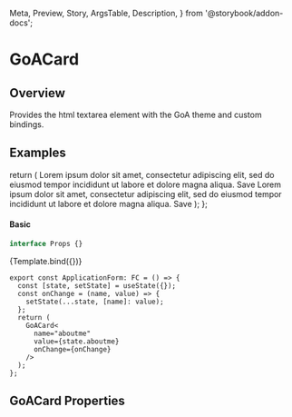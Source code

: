 
  Meta,
  Preview,
  Story,
  ArgsTable,
  Description,
} from '@storybook/addon-docs';

<Meta
  title="React/Card"
  component={GoACard}
  argTypes={{}}
/>

# GoACard

## Overview

Provides the html textarea element with the GoA theme and custom bindings.

## Examples

  return (
    <GoACardGroup>
      <GoACard elevation={2}>
        <GoACardImage src="https://picsum.photos/800/1200" height="200px" />
        <GoACardContent>
          Lorem ipsum dolor sit amet, consectetur adipiscing elit, sed do eiusmod
          tempor incididunt ut labore et dolore magna aliqua.
        </GoACardContent>
        <GoACardActions>
          <GoAButton type="primary" size="small">Save</GoAButton>
        </GoACardActions>
      </GoACard>
      <GoACard elevation={2}>
        <GoACardImage src="https://picsum.photos/800/1200" height="200px" />
        <GoACardContent>
          Lorem ipsum dolor sit amet, consectetur adipiscing elit, sed do eiusmod
          tempor incididunt ut labore et dolore magna aliqua.
        </GoACardContent>
        <GoACardActions>
          <GoAButton type="primary" size="small">Save</GoAButton>
        </GoACardActions>
      </GoACard>
    </GoACardGroup>
  );
};

#### Basic

```ts
interface Props {}
```

<Canvas>
  <Story name="Card">{Template.bind({})}</Story>
</Canvas>

```tsx
export const ApplicationForm: FC = () => {
  const [state, setState] = useState({});
  const onChange = (name, value) => {
    setState(...state, [name]: value);
  };
  return (
    GoACard<
      name="aboutme"
      value={state.aboutme}
      onChange={onChange}
    />
  );
};
```

## GoACard Properties

<Description of={GoACard} />
<ArgsTable of={GoACard} />

<Dont description="Use placeholder text in text fields" />
<Dont description="Extend Text Fields longer than 45-75 characters." />
<Dont description="Use a Text Area which is only one line high." />
<Do description="Use labels and helper text to communicate how a field should be filled out." />
<Do description="Make empty Text Areas as tall as the content they are expected to contain." />
